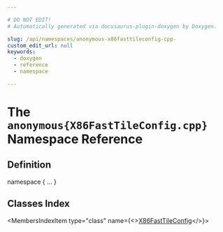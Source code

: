 ```yaml
---

# DO NOT EDIT!
# Automatically generated via docusaurus-plugin-doxygen by Doxygen.

slug: /api/namespaces/anonymous-x86fasttileconfig-cpp-
custom_edit_url: null
keywords:
  - doxygen
  - reference
  - namespace

---
```





# The `anonymous{X86FastTileConfig.cpp}` Namespace Reference

<DoxygenPage pluginConfig={pluginConfig}>



## Definition

<CodeBlock>namespace &#123; ... &#125;</CodeBlock>

## Classes Index

<MembersIndex>

<MembersIndexItem
  type="class"
  name={<><a href="/docs/api/classes/anonymous-namespace-x86fasttileconfig-cpp-/x86fasttileconfig">X86FastTileConfig</a></>}>
</MembersIndexItem>

</MembersIndex>


</DoxygenPage>
